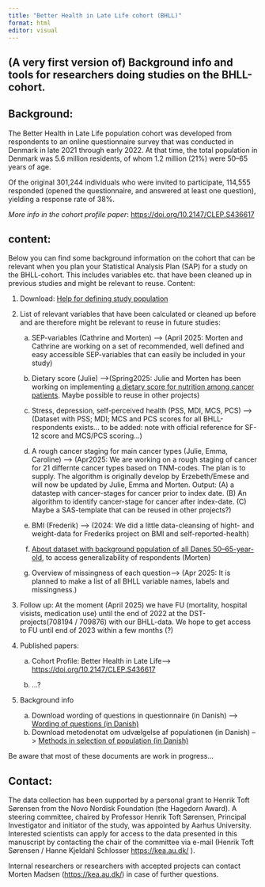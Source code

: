```yaml
---
title: "Better Health in Late Life cohort (BHLL)"
format: html
editor: visual
---
```


## (A very first version of) Background info and tools for researchers doing studies on the BHLL-cohort.

## Background:

The Better Health in Late Life population cohort was developed from respondents to an online questionnaire survey that was conducted in Denmark in late 2021 through early 2022. At that time, the total population in Denmark was 5.6 million residents, of whom 1.2 million (21%) were 50–65 years of age.

Of the original 301,244 individuals who were invited to participate, 114,555 responded (opened the questionnaire, and answered at least one question), yielding a response rate of 38%.

*More info in the cohort profile paper*: <https://doi.org/10.2147/CLEP.S436617>

## content:

Below you can find some background information on the cohort that can be relevant when you plan your Statistical Analysis Plan (SAP) for a study on the BHLL-cohort. This includes variables etc. that have been cleaned up in previous studies and might be relevant to reuse. Content:

1.  Download: [Help for defining study population](Defining%20studypopulation%20BHLL%20questionaire%20version1.docx "Defining studypopulation BHLL questionaire version1")

2.  List of relevant variables that have been calculated or cleaned up before and are therefore might be relevant to reuse in future studies:

    a.  SEP-variables (Cathrine and Morten) –\> (April 2025: Morten and Cathrine are working on a set of recommended, well defined and easy accessible SEP-variables that can easily be included in your study)

    b.  Dietary score (Julie) –\>(Spring2025: Julie and Morten has been working on implementing [a dietary score for nutrition among cancer patients](Dietary_Score.html). Maybe possible to reuse in other projects)

    c.  Stress, depression, self-perceived health (PSS, MDI, MCS, PCS) –\> (Dataset with PSS; MDI; MCS and PCS scores for all BHLL-respondents exists... to be added: note with official reference for SF-12 score and MCS/PCS scoring...)

    d.  A rough cancer staging for main cancer types (Julie, Emma, Caroline) –\> (Apr2025: We are working on a rough staging of cancer for 21 differnte cancer types based on TNM-codes. The plan is to supply. The algorithm is originally develop by Erzebeth/Emese and will now be updated by Julie, Emma and Morten. Output: (A) a datastep with cancer-stages for cancer prior to index date. (B) An algorithm to identify cancer-stage for cancer after index-date. (C) Maybe a SAS-template that can be reused in other projects?)

    e.  BMI (Frederik) –\> (2024: We did a little data-cleansing of hight- and weight-data for Frederiks project on BMI and self-reported-health)

    f.  [About dataset with background population of all Danes 50–65-year-old](background_population.html), to access generalizability of respondents (Morten)

    g.  Overview of missingness of each question–\> (Apr 2025: It is planned to make a list of all BHLL variable names, labels and missingness.)

3.  Follow up: At the moment (April 2025) we have FU (mortality, hospital visists, medication use) until the end of 2022 at the DST-projects(708194 / 709876) with our BHLL-data. We hope to get access to FU until end of 2023 within a few months (?)

4.  Published papers:

    a.  Cohort Profile: Better Health in Late Life–\> <https://doi.org/10.2147/CLEP.S436617>

    b.  …?

5.  Background info

    a.  Download wording of questions in questionnaire (in Danish) –\> `<a href="`{=html}2021-09-27 Bedre sundhed \_ questions.docx`">`{=html}Wording of questions (in Danish)</a>
    b.  Download metodenotat om udvælgelse af populationen (in Danish) –\> `<a href="`{=html}2022-02-08 Metodenotat_Bedre sundhed 50.pdf`">`{=html}Methods in selection of population (in Danish)</a>

Be aware that most of these documents are work in progress…

## Contact:

The data collection has been supported by a personal grant to Henrik Toft Sørensen from the Novo Nordisk Foundation (the Hagedorn Award). A steering committee, chaired by Professor Henrik Toft Sørensen, Principal Investigator and initiator of the study, was appointed by Aarhus University. Interested scientists can apply for access to the data presented in this manuscript by contacting the chair of the committee via e-mail (Henrik Toft Sørensen / Hanne Kjeldahl Schlosser <https://kea.au.dk/> ).

Internal researchers or researchers with accepted projects can contact Morten Madsen (<https://kea.au.dk/>) in case of further questions.
